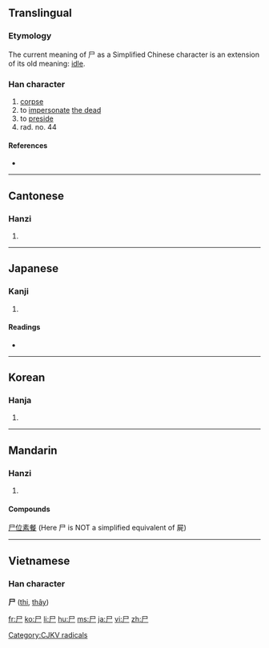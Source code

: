 {{see|屍|戸}}
==Translingual==

===Etymology===
The current meaning of 尸 as a Simplified Chinese character is an extension of its old meaning: [[idle]].

{{Han stroke|[[Image:尸-order.gif]]}}

===Han character===
{{Han char|rn=44|rad=尸|as=00|sn=3|four=7720<sub>7</sub>|canj=尸 (S)}}

# [[corpse]]
# to [[impersonate]] [[the dead]]
# to [[preside]]
# rad. no. 44

====References====
* {{Han ref|kx=0299.260|dkj=07630|dj=0595.070|hdz=20963.140|uh=5C38|ud=23608|bh=A472|bd=42098}}

[[Category:CJKV radicals]]

----

==Cantonese==

===Hanzi===
{{yue-hanzi|jyut=[[si1]]|y=}}

# {{defn|Cantonese}}

----

==Japanese==

===Kanji===
{{ja-kanji|grade=9|rs=尸00}}

# {{defn|Japanese}}

====Readings====
* {{ja-readings|on=[[し]] (shi)|kun=[[しかばね]] (shikabane), [[かたしろ]] (katashiro)}}

----

==Korean==

===Hanja===
{{ko-hanja|hangeul=[[시]]|rv=si|mr=si}}

# {{defn|Korean}}

----

==Mandarin==

===Hanzi===
{{cmn-hanzi|tra=屍|pin=[[shī]] ([[shi1]])|wg=shih<sup>1</sup>}}

# {{defn|Mandarin}}

====Compounds====
[[尸位素餐]] (Here 尸 is NOT a simplified equivalent of 屍)

----

==Vietnamese==
===Han character===
'''尸''' ([[thi]], [[thây]])

[[fr:尸]]
[[ko:尸]]
[[li:尸]]
[[hu:尸]]
[[ms:尸]]
[[ja:尸]]
[[vi:尸]]
[[zh:尸]]